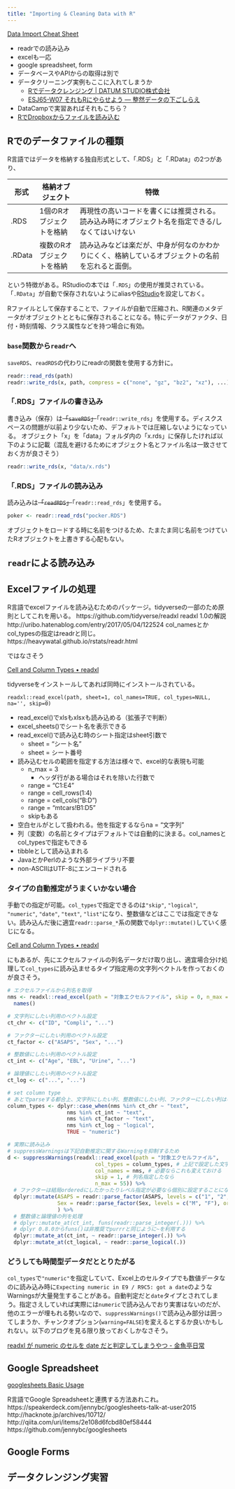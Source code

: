 ```yaml
---
title: "Importing & Cleaning Data with R"
---
```


[Data Import Cheat Sheet](https://github.com/rstudio/cheatsheets/raw/master/data-import.pdf)

- readrでの読み込み
- excelも一応
- google spreadsheet, form
- データベースやAPIからの取得は別で
- データクリーニング実例もここに入れてしまうか
    - [Rでデータクレンジング | DATUM STUDIO株式会社](https://datumstudio.jp/blog/r%E3%81%A7%E3%83%87%E3%83%BC%E3%82%BF%E3%82%AF%E3%83%AC%E3%83%B3%E3%82%B8%E3%83%B3%E3%82%B0)
    - [ESJ65-W07 それもRにやらせよう — 整然データの下ごしらえ](https://heavywatal.github.io/slides/esj65/)
- DataCampで実習あればそれもこちら？
- [RでDropboxからファイルを読み込む](https://keachmurakami.github.io/page/2016/04/30/r%E3%81%A7dropbox%E3%81%8B%E3%82%89%E3%83%95%E3%82%A1%E3%82%A4%E3%83%AB%E3%82%92%E8%AA%AD%E3%81%BF%E8%BE%BC%E3%82%80-r/)

## Rでのデータファイルの種類

R言語ではデータを格納する独自形式として、「.RDS」と「.RData」の2つがあり、

|  形式  | 格納オブジェクト | 特徴 |
| ------ | ------------- | ------------------------------------------------- |
| .RDS   | 1個のRオブジェクトを格納 | 再現性の高いコードを書くには推奨される。読み込み時にオブジェクト名を指定できる/しなくてはいけない |
| .RData | 複数のRオブジェクトを格納 | 読み込みなどは楽だが、中身が何なのかわかりにくく、格納しているオブジェクトの名前を忘れると面倒。  |

という特徴がある。RStudioの本では「`.RDS`」の使用が推奨されている。「`.RData`」が自動で保存されないようにaliasや[RStudio](RStudio.html)を設定しておく。

Rファイルとして保存することで、ファイルが自動で圧縮され、R関連のメタデータがオブジェクトとともに保存されることになる。特にデータがファクタ、日付・時刻情報、クラス属性などを持つ場合に有効。

### `base`関数から`readr`へ

`saveRDS`、`readRDS`の代わりにreadrの関数を使用する方針に。

```r
readr::read_rds(path)
readr::write_rds(x, path, compress = c("none", "gz", "bz2", "xz"), ...)
```


### 「.RDS」ファイルの書き込み

書き込み（保存）は~~「`saveRDS`」~~「`readr::write_rds`」を使用する。ディスクスペースの問題が以前より少ないため、デフォルトでは圧縮しないようになっている。
オブジェクト「x」を「data」フォルダ内の「x.rds」に保存したければ以下のように記載（混乱を避けるためにオブジェクト名とファイル名は一致させておく方が良さそう）

```r
readr::write_rds(x, "data/x.rds")
```

### 「.RDS」ファイルの読み込み

読み込みは~~「`readRDS`」~~「`readr::read_rds`」を使用する。

```r
poker <- readr::read_rds("pocker.RDS")
```

オブジェクトをロードする時に名前をつけるため、たまたま同じ名前をつけていたRオブジェクトを上書きする心配もない。

## `readr`による読み込み

## Excelファイルの処理

R言語でexcelファイルを読み込むためのパッケージ。tidyverseの一部のため原則としてこれを用いる。
https://github.com/tidyverse/readxl
readxl 1.0の解説
http://uribo.hatenablog.com/entry/2017/05/04/122524
col_namesとかcol_typesの指定はreadrと同じ。
https://heavywatal.github.io/rstats/readr.html

ではなさそう

[Cell and Column Types • readxl](https://readxl.tidyverse.org/articles/cell-and-column-types.html)

tidyverseをインストールしてあれば同時にインストールされている。

    readxl::read_excel(path, sheet=1, col_names=TRUE, col_types=NULL, na='', skip=0)

* read_excel()でxlsもxlsxも読み込める（拡張子で判断）
* excel_sheets()でシート名を表示できる
* read_excel()で読み込む時のシート指定はsheet引数で
    * sheet = "シート名"
    * sheet = シート番号
* 読み込むセルの範囲を指定する方法は様々で、excel的な表現も可能
    * n_max = 3
        * ヘッダ行がある場合はそれを除いた行数で
    * range = "C1:E4"
    * range = cell_rows(1:4)
    * range = cell_cols("B:D")
    * range = "mtcars!B1:D5"
    * skipもある
* 空白セルが<NA>として扱われる。他を指定するならna = "文字列"
* 列（変数）の名前とタイプはデフォルトでは自動的に決まる。col_namesとcol_typesで指定もできる
* tibbleとして読み込まれる
* JavaとかPerlのような外部ライブラリ不要
* non-ASCIIはUTF-8にエンコードされる

### タイプの自動推定がうまくいかない場合

手動での指定が可能。`col_types`で指定できるのは`"skip"`, `"logical"`, `"numeric"`, `"date"`, `"text"`, `"list"`になり、整数値などはここでは指定できない。読み込んだ後に適宜`readr::parse_*`系の関数で`dplyr::mutate()`していく感じになる。

[Cell and Column Types • readxl](https://readxl.tidyverse.org/articles/cell-and-column-types.html)

にもあるが、先にエクセルファイルの列名データだけ取り出し、適宜場合分け処理して`col_types`に読み込ませるタイプ指定用の文字列ベクトルを作っておくのが良さそう。

```r
# エクセルファイルから列名を取得
nms <- readxl::read_excel(path = "対象エクセルファイル", skip = 0, n_max = 0) %>% 
  names()

# 文字列にしたい列用のベクトル設定
ct_chr <- c("ID", "Compli", "...")

# ファクターにしたい列用のベクトル設定
ct_factor <- c("ASAPS", "Sex", "...")

# 整数値にしたい列用のベクトル設定
ct_int <- c("Age", "EBL", "Urine", "...")

# 論理値にしたい列用のベクトル設定
ct_log <- c("...", "...")

# set column type
# あとでparseする都合上、文字列にしたい列、整数値にしたい列、ファクターにしたい列はいずれも"text"で指定
column_types <- dplyr::case_when(nms %in% ct_chr ~ "text",
                   nms %in% ct_int ~ "text",
                   nms %in% ct_factor ~ "text",
                   nms %in% ct_log ~ "logical",
                   TRUE ~ "numeric")

# 実際に読み込み
# suppressWarningsは下記自動推定に関するWarningを抑制するため
d <- suppressWarnings(readxl::read_excel(path = "対象エクセルファイル",
                            col_types = column_types, # 上記で設定した文字列ベクトルを指定
                            col_names = nms, # 必要ならこれも変えておける
                            skip = 1, # 列名指定したなら
                            n_max = 55)) %>% 
  # ファクターは結局orderedにしたかったりレベル指定が必要なら個別に設定することになる。
  dplyr::mutate(ASAPS = readr::parse_factor(ASAPS, levels = c("1", "2", "3", "4"), ordered = TRUE),
                Sex = readr::parse_factor(Sex, levels = c("M", "F"), ordered = TRUE),
                ) %>%
  # 整数値と論理値の列を処理
  # dplyr::mutate_at(ct_int, funs(readr::parse_integer(.))) %>% 
  # dplyr 0.8.0からfuns()は非推奨でpurrrと同じように~を利用する
  dplyr::mutate_at(ct_int, ~ readr::parse_integer(.)) %>% 
  dplyr::mutate_at(ct_logical, ~ readr::parse_logical(.))
```


### どうしても時間型データだととりたがる

`col_types`で`"numeric"`を指定していて、Excel上のセルタイプでも数値データなのに読み込み時に`Expecting numeric in E9 / R9C5: got a date`のようなWarningsが大量発生することがある。自動判定だと`date`タイプとされてしまう。指定さえしていれば実際には`numeric`で読み込んでおり実害はないのだが、他のエラーが埋もれる勢いなので、`suppressWarnings()`で読み込み部分は囲ってしまうか、チャンクオプション(`warning=FALSE`)を変えるとするか良いかもしれない。以下のブログを見る限り放っておくしかなさそう。

[readxl が numeric のセルを date だと判定してしまうやつ - 金魚亭日常](http://what-alnk.hatenablog.com/entry/2018/10/19/230000)

## Google Spreadsheet

[googlesheets Basic Usage](https://cran.r-project.org/web/packages/googlesheets/vignettes/basic-usage.html)

R言語でGoogle Spreadsheetと連携する方法あれこれ。
https://speakerdeck.com/jennybc/googlesheets-talk-at-user2015
http://hacknote.jp/archives/10712/
http://qiita.com/uri/items/2e108d6fcbd80ef58444
https://github.com/jennybc/googlesheets


## Google Forms

## データクレンジング実習
